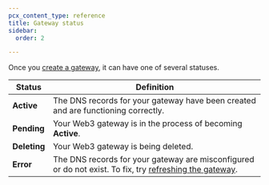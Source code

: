 ```yaml
---
pcx_content_type: reference
title: Gateway status
sidebar:
  order: 2

---
```


Once you [create a gateway](/web3/how-to/manage-gateways/#create-a-gateway), it can have one of several statuses.

| Status       | Definition                                                                                                                                                 |
| ------------ | ---------------------------------------------------------------------------------------------------------------------------------------------------------- |
| **Active**   | The DNS records for your gateway have been created and are functioning correctly.                                                                          |
| **Pending**  | Your Web3 gateway is in the process of becoming **Active**.                                                                                                |
| **Deleting** | Your Web3 gateway is being deleted.                                                                                                                        |
| **Error**    | The DNS records for your gateway are misconfigured or do not exist. To fix, try [refreshing the gateway](/web3/how-to/manage-gateways/#refresh-a-gateway). |
